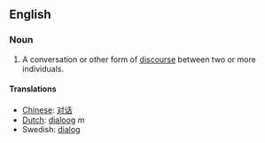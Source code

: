 ==English==
===Noun===
#A conversation or other form of [[discourse]] between two or more individuals.

==== Translations ====
*[[Chinese]]: [[对话]]
*[[Dutch]]: [[dialoog]] ''m''
*Swedish: [[dialog]]